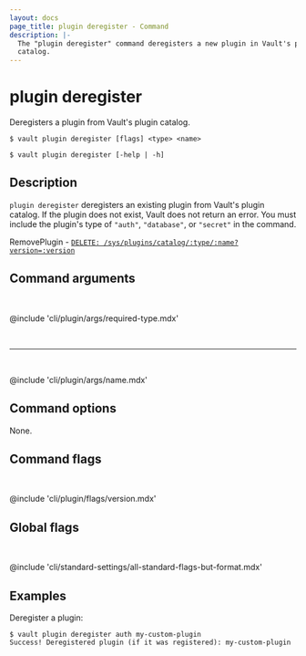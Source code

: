```yaml
---
layout: docs
page_title: plugin deregister - Command
description: |-
  The "plugin deregister" command deregisters a new plugin in Vault's plugin
  catalog.
---
```


# plugin deregister

Deregisters a plugin from Vault's plugin catalog.

<CodeBlockConfig hideClipboard>

```shell-session
$ vault plugin deregister [flags] <type> <name>

$ vault plugin deregister [-help | -h]
```

</CodeBlockConfig>

## Description

`plugin deregister` deregisters an existing plugin from Vault's plugin catalog. 
If the plugin does not exist, Vault does not return an error. You must include
the plugin's type of `"auth"`, `"database"`, or `"secret"` in the command.

<Tip title="Related API endpoints">

RemovePlugin - [`DELETE: /sys/plugins/catalog/:type/:name?version=:version`](/vault/api-docs/system/plugins-catalog#remove-plugin-from-catalog)

</Tip>

## Command arguments

<br />

@include 'cli/plugin/args/required-type.mdx'

<br /><hr /><br />

@include 'cli/plugin/args/name.mdx'

## Command options

None.

## Command flags

<br />

@include 'cli/plugin/flags/version.mdx'

## Global flags

<br />

@include 'cli/standard-settings/all-standard-flags-but-format.mdx'

## Examples

Deregister a plugin:

```shell-session
$ vault plugin deregister auth my-custom-plugin
Success! Deregistered plugin (if it was registered): my-custom-plugin
```